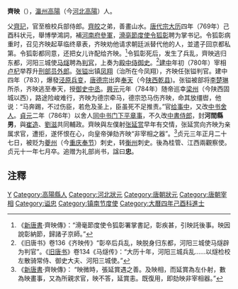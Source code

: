 '''齊映'''（{{bd|747年||795年|catIdx=Q}}），[[瀛州|瀛州]][[高陽|高陽]]（今[[河北|河北]][[高陽|高陽]]）人。

父[[齊玘|齊玘]]，官至檢校兵部侍郎。[[齊皎|齊皎]]之弟，善畫山水。[[唐代宗|唐代宗]][[大历|大历]]四年（769年）己酉科状元，舉博學鴻詞，補[[河南府|河南府]][[參軍|參軍]]，[[滑亳節度使|滑亳節度使]][[令狐彰|令狐彰]]聘为掌书记。令狐彰病重时，召见齐映起草临终章表，齐映劝他请求朝廷派替代他的人，並遣子回京都私第。令狐彰都同意，还把女儿许配给齐映。<ref>《[[新唐書|新唐書]]‧齊映傳》：“滑毫節度使令狐彰署掌書記，彰疾甚，引映託後事。映因說彰納節，歸諸子京師。”</ref>令狐彰死后，发生了兵乱，齊映逃归东都，河阳三城使[[马燧|马燧]]聘為[[判官|判官]]，上奏为[[殿中侍御史|殿中侍御史]]。<ref>《旧唐书》卷136《齐映传》“彰卒后兵乱，映脱身归东都，河阳三城使马燧辟为判官”。《[[旧唐书|旧唐书]]》卷134《马燧传》：“大历十年，河阳三城兵乱……以燧检校左散骑常侍、御史大夫、河阳三城使。”</ref>[[建中|建中]]年初（780年）宰相[[卢杞|卢杞]]举荐升[[刑部|刑部]][[员外郎|员外郎]]。[[张镒|张镒]]出镇[[凤翔|凤翔]]（治所在今凤翔），齐映任张镒判官。建中四年（783），爆發[[泾原兵变|泾原兵变]]，[[唐德宗|唐德宗]]出奔[[奉天|奉天]]（今[[陕西|陕西]][[乾县|乾县]])。张镒被部将[[李楚琳|李楚琳]]所杀，齐映逃至奉天，授[[御史中丞|御史中丞]]。[[興元|興元]]元年（784年）随帝巡幸[[梁州|梁州]]（今陕西固城以西），路途险峻难行，齐映为德宗牵马，德宗恐马伤齐映，命其放缰辔，他说：“马奔踢，不过伤臣，若危及圣上，臣虽死不足推责。”官[[给事中|给事中]]，又改[[中书舍人|中书舍人]]。[[貞元_(唐朝)|貞元]]二年（786年）以舍人[[同中书门下平章事|同中书门下平章事]]，不久改[[中書侍郎|中書侍郎]]，封'''河間縣男'''，與[[崔造|崔造]]、[[劉滋|劉滋]]共同輔政。齊映與左僕射[[张延赏|张延赏]]早年有交情，张延赏向齐映为亲属求官，遭拒，遂怀恨在心，向皇帝弹劾齐映“非宰相之器”。<ref>《[[新唐書|新唐書]]‧齊映傳》： “映微時，張延賞遇之善。及映相，而延賞為左仆射，數為映畫事，又為所親求官，映不答，延賞恚。既復用，即劾映非宰相器。”</ref>贞元三年正月二十七日，被贬为[[夔州|夔州]]（今[[重庆|重庆]][[奉节|奉节]]）刺史，转[[衡州|衡州]]刺史。後為桂管、江西兩觀察使。贞元十一年七月卒。追赠为礼部尚书，諡曰'''忠'''。

==注釋==
{{reflist}}

{{DEFAULTSORT:Q}}
[[Category:齊姓|Y]]
[[Category:高陽縣人|Category:高陽縣人]]
[[Category:河北狀元|Category:河北狀元]]
[[Category:唐朝狀元|Category:唐朝狀元]]
[[Category:唐朝宰相|Category:唐朝宰相]]
[[Category:谥忠|Category:谥忠]]
[[Category:镇南节度使|Category:镇南节度使]]
[[Category:大曆四年己酉科進士|Category:大曆四年己酉科進士]]